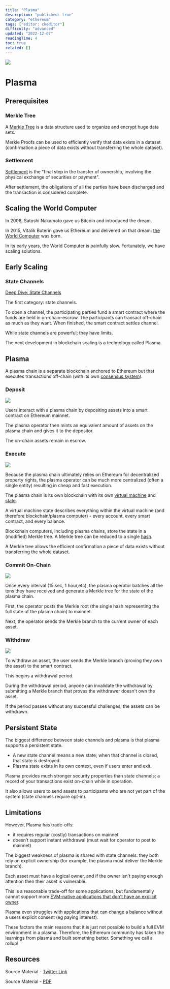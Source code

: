 ```yaml
---
title: "Plasma"
description: "published: true"
category: "ethereum"
tags: ["editor: ckeditor"]
difficulty: "advanced"
updated: "2022-12-07"
readingTime: 4
toc: true
related: []
---
```


![](/images/plasma-1.jpeg)

# Plasma

## Prerequisites

### Merkle Tree

A [Merkle Tree](https://inevitableeth.com/home/concepts/merkle-tree) is a data structure used to organize and encrypt huge data sets. 

Merkle Proofs can be used to efficiently verify that data exists in a dataset (confirmation a piece of data exists without transferring the whole dataset).

### Settlement

[Settlement](/concepts/settlement) is the "final step in the transfer of ownership, involving the physical exchange of securities or payment". 

After settlement, the obligations of all the parties have been discharged and the transaction is considered complete.  

## Scaling the World Computer

In 2008, Satoshi Nakamoto gave us Bitcoin and introduced the dream.

In 2015, Vitalik Buterin gave us Ethereum and delivered on that dream: [the World Computer](/ethereum/world-computer) was born.

In its early years, the World Computer is painfully slow. Fortunately, we have scaling solutions.

## Early Scaling

### State Channels

[Deep Dive: State Channels](/ethereum/upgrades/scaling/execution/state-channel) 

The first category: state channels.

To open a channel, the participating parties fund a smart contract where the funds are held in on-chain-escrow. The participants can transact off-chain as much as they want. When finished, the smart contract settles channel.

While state channels are powerful; they have limits.

The next development in blockchain scaling is a technology called Plasma. 

## Plasma

A plasma chain is a separate blockchain anchored to Ethereum but that executes transactions off-chain (with its own [consensus system](/ethereum/network/consensus)).

### Deposit

![](/images/plasma-2.jpeg)

Users interact with a plasma chain by depositing assets into a smart contract on Ethereum mainnet. 

The plasma operator then mints an equivalent amount of assets on the plasma chain and gives it to the depositor.

The on-chain assets remain in escrow.

### Execute

![](/images/plasma-3.jpeg)

Because the plasma chain ultimately relies on Ethereum for decentralized property rights, the plasma operator can be much more centralized (often a single entity) resulting in cheap and fast execution.

The plasma chain is its own blockchain with its own [virtual machine](/concepts/virtual-machine) and [state](/ethereum/evm/state-machine). 

A virtual machine state describes everything within the virtual machine (and therefore blockchain/plasma computer) - every account, every smart contract, and every balance.

Blockchain computers, including plasma chains, store the state in a (modified) Merkle tree. A Merkle tree can be reduced to a single [hash](/concepts/hash). 

A Merkle tree allows the efficient confirmation a piece of data exists without transferring the whole dataset.

### Commit On-Chain

![](/images/plasma-4.jpeg)

Once every interval (15 sec, 1 hour,etc), the plasma operator batches all the txns they have received and generate a Merkle tree for the state of the plasma chain.

First, the operator posts the Merkle root (the single hash representing the full state of the plasma chain) to mainnet. 

Next, the operator sends the Merkle branch to the current owner of each asset.

### Withdraw

![](/images/plasma-5.jpeg)

To withdraw an asset, the user sends the Merkle branch (proving they own the asset) to the smart contract. 

This begins a withdrawal period.

During the withdrawal period, anyone can invalidate the withdrawal by submitting a Merkle branch that proves the withdrawer doesn't own the asset. 

If the period passes without any successful challenges, the assets can be withdrawn.

## Persistent State

The biggest difference between state channels and plasma is that plasma supports a persistent state. 

*   A new state channel means a new state; when that channel is closed, that state is destroyed.
*   Plasma state exists in its own context, even if users enter and exit.

Plasma provides much stronger security properties than state channels; a record of your transactions exist on-chain while in operation. 

It also allows users to send assets to participants who are not yet part of the system (state channels require opt-in).

## Limitations

However, Plasma has trade-offs: 

*   it requires regular (costly) transactions on mainnet
*   doesn’t support instant withdrawal (must wait for operator to post to mainnet)

The biggest weakness of plasma is shared with state channels: they both rely on explicit ownership (for example, the plasma must deliver the Merkle branch). 

Each asset must have a logical owner, and if the owner isn't paying enough attention then their asset is vulnerable.

This is a reasonable trade-off for some applications, but fundamentally cannot support more [EVM-native applications that don't have an explicit owner](https://uniswap.org/). 

Plasma even struggles with applications that can change a balance without a users explicit consent (eg paying interest).

These factors the main reasons that it is just not possible to build a full EVM environment in a plasma. Therefore, the Ethereum community has taken the learnings from plasma and built something better. Something we call a rollup!

## Resources

Source Material - [Twitter Link](https://twitter.com/logarithmicrex/status/1568779570492637185)

Source Material - [PDF](/twitter-pdf-2022-09-11_plasma.pdf)
